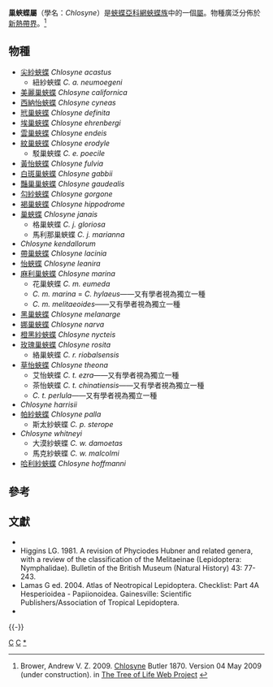 {{NoteTA
|G1=Butterfly
}}
{{Automatic Taxobox
| taxon = Chlosyne
| authority = Butler, 1870
| image = Chlosyne lacinia (cropped).jpg
| image_caption = [[帶巢蛺蝶|帶巢蛺蝶]]<br/>''Chlosyne exclamationis''
| type_species = [[巢蛺蝶|巢蛺蝶]]<br/>''Papilio janais''
| type_species_authority = Drury, [1782]
| subdivision_ranks = 物種
| subdivision = 共26種，詳見正文。
| synonyms =
* ''Morpheis'' <small>Geyer 1833</small>
* ''Synchloe'' <small>Doubleday 1844</small>
* ''Anemeca'' <small>Kirby 1871</small>
* ''Coatlantona'' <small>Kirby 1871</small>
* ''Limnaecia'' <small>Scudder 1871</small>
* 紗蛺蝶屬 ''Charidryas'' <small>Scudder 1872</small>
* 怡蛺蝶屬 ''Thessalia'' <small>Scudder 1875</small>
}}

'''巢蛺蝶屬'''（學名：''Chlosyne''）是[[蛺蝶亞科|蛺蝶亞科]][[網蛺蝶族|網蛺蝶族]]中的一個[[屬|屬]]。物種廣泛分佈於[[新熱帶界|新熱帶界]]。<ref>Brower, Andrew V. Z. 2009. [http://tolweb.org/Chlosyne/70686/2009.05.04 Chlosyne] {{Wayback|url=http://tolweb.org/Chlosyne/70686/2009.05.04 |date=20191130235212 }} Butler 1870. Version 04 May 2009 (under construction). in [http://tolweb.org/ The Tree of Life Web Project] {{Wayback|url=http://tolweb.org/ |date=20110515100516 }}</ref>

== 物種 ==
* [[尖紗蛺蝶|尖紗蛺蝶]] ''Chlosyne acastus''
** 紐紗蛺蝶 ''C. a. neumoegeni''
* [[美麗巢蛺蝶|美麗巢蛺蝶]] ''Chlosyne californica''
* [[西納怡蛺蝶|西納怡蛺蝶]] ''Chlosyne cyneas''
* [[玳巢蛺蝶|玳巢蛺蝶]] ''Chlosyne definita''
* [[埃巢蛺蝶|埃巢蛺蝶]] ''Chlosyne ehrenbergi''
* [[雲巢蛺蝶|雲巢蛺蝶]] ''Chlosyne endeis''
* [[紋巢蛺蝶|紋巢蛺蝶]] ''Chlosyne erodyle''
** 駁巢蛺蝶 ''C. e. poecile''
* [[黃怡蛺蝶|黃怡蛺蝶]] ''Chlosyne fulvia''
* [[白斑巢蛺蝶|白斑巢蛺蝶]] ''Chlosyne gabbii''
* [[豔巢巢蛺蝶|豔巢巢蛺蝶]] ''Chlosyne gaudealis''
* [[勾紗蛺蝶|勾紗蛺蝶]] ''Chlosyne gorgone''
* [[褐巢蛺蝶|褐巢蛺蝶]] ''Chlosyne hippodrome''
* [[巢蛺蝶|巢蛺蝶]] ''Chlosyne janais''
** 格巢蛺蝶 ''C. j. gloriosa''
** 馬利那巢蛺蝶 ''C. j. marianna''
* ''Chlosyne kendallorum''
* [[帶巢蛺蝶|帶巢蛺蝶]] ''Chlosyne lacinia''
* [[怡蛺蝶|怡蛺蝶]] ''Chlosyne leanira''
* [[麻利巢蛺蝶|麻利巢蛺蝶]] ''Chlosyne marina''
** 花巢蛺蝶 ''C. m. eumeda''
** ''C. m. marina'' = ''C. hylaeus''——又有學者視為獨立一種
** ''C. m. melitaeoides''——又有學者視為獨立一種
* [[黑巢蛺蝶|黑巢蛺蝶]] ''Chlosyne melanarge''
* [[娜巢蛺蝶|娜巢蛺蝶]] ''Chlosyne narva''
* [[橙黑紗蛺蝶|橙黑紗蛺蝶]] ''Chlosyne nycteis''
* [[玫瑰巢蛺蝶|玫瑰巢蛺蝶]] ''Chlosyne rosita''
** 絡巢蛺蝶 ''C. r. riobalsensis''
* [[草怡蛺蝶|草怡蛺蝶]] ''Chlosyne theona''
** 艾怡蛺蝶 ''C. t. ezra''——又有學者視為獨立一種
** 茶怡蛺蝶 ''C. t. chinatiensis''——又有學者視為獨立一種
** ''C. t. perlula''——又有學者視為獨立一種
* ''Chlosyne harrisii''
* [[帕紗蛺蝶|帕紗蛺蝶]] ''Chlosyne palla''
** 斯太紗蛺蝶 ''C. p. sterope''
* ''Chlosyne whitneyi''
** 大漠紗蛺蝶 ''C. w. damoetas''
** 馬克紗蛺蝶 ''C. w. malcolmi''
* [[哈利紗蛺蝶|哈利紗蛺蝶]] ''Chlosyne hoffmanni''


== 參考 ==
{{reflist|}}

== 文獻 ==
* {{Commonscat-inline|Chlosyne}}
* Higgins LG. 1981. A revision of Phyciodes Hubner and related genera, with a review of the classification of the Melitaeinae (Lepidoptera: Nymphalidae). Bulletin of the British Museum (Natural History) 43: 77-243.
* Lamas G ed. 2004. Atlas of Neotropical Lepidoptera. Checklist: Part 4A Hesperioidea - Papiionoidea. Gainesville: Scientific Publishers/Association of Tropical Lepidoptera.
* {{Cite book | author = 寿建新 周尧 李宇飞 | title = 世界蝴蝶分類名錄 | location = 中國 | publisher = 陝西科學技術出版社 | date = 2006-04-01 | ISBN = 9787536936768 | language= zh-hans }}
{{Taxonbar|from= Q1303844}}
{{-}}
{{蛺蝶亞科}}
[[Category:_1870年描述的分类群|C]]
[[Category:網蛺蝶族|C]]
[[Category:巢蛺蝶屬|*]]